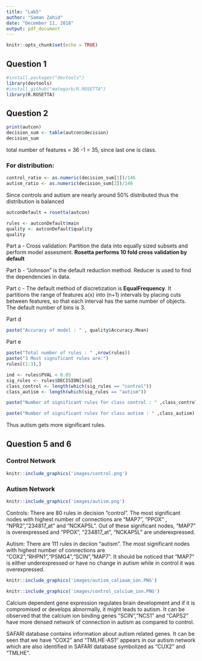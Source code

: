 ```yaml
---
title: "Lab5"
author: "Saman Zahid"
date: "December 11, 2018"
output: pdf_document
---
```


```r
knitr::opts_chunk$set(echo = TRUE)
```

## Question 1

```r
#install.packages("devtools")
library(devtools)
#install_github("mategarb/R.ROSETTA")
library(R.ROSETTA)

```

## Question 2


```r

print(autcon)
decision_sum <- table(autcon$decision)
decision_sum

```

total number of features = 36 -1 = 35, since last one is class.


### For distribution:
```r

control_ratio <- as.numeric(decision_sum[1])/146
autism_ratio <- as.numeric(decision_sum[2])/146

```

Since controls and autism are nearly around 50% distributed thus the distribution is balanced


```r
autconDefault = rosetta(autcon)

rules <- autconDefault$main
quality <- autconDefault$quality
quality

```

Part a - Cross validation: Partition the data into equally sized subsets and perform model assesment.
**Rosetta performs 10 fold cross validation by default**

Part b - "Johnson" is the default reduction method. Reducer is used to find the dependencies in data.

Part c - The default method of discretization is **EqualFrequency**. It partitions the range of features a(x) into (n+1) intervals by placing cuts between features, so that each interval has the same number of objects. 
The default number of bins is 3.

Part d

```r
paste("Accuracy of model : " , quality$Accuracy.Mean)
```

Part e

```r

paste("Total number of rules : " ,nrow(rules))
paste("3 Most significant rules are:")
rules[(1:3),]

```

```r

ind <- rules$PVAL < 0.05
sig_rules <- rules$DECISION[ind]
class_control <- length(which(sig_rules == "control"))
class_autism <- length(which(sig_rules == "autism"))

paste("Number of significant rules for class control : " ,class_control)

paste("Number of significant rules for class autism : " ,class_autism)
```

Thus autism gets more significant rules.


## Question 5 and 6

### Control Network
```r
knitr::include_graphics('images/control.png')
```

### Autism Network

```r
knitr::include_graphics('images/autism.png')
```


Controls:
There are 80 rules in decision "control". The most significant nodes with highest number of connections are "MAP7", "PPOX" , "NPR2","234817_at" and "NCKAP5L". Out of these significant nodes, "MAP7" is overexpressed and "PPOX", "234817_at", "NCKAP5L" are underexpressed.

Autism:
There are 111 rules in deciion "autism". The most significant nodes with highest number of connections are "COX2","RHPN1","PSMG4","SCIN","MAP7". It should be noticed that "MAP7" is either underexpressed or have no change in autism while in control it was overexpressed.

```r
knitr::include_graphics('images/autism_caliaum_ion.PNG')
```



```r
knitr::include_graphics('images/control_calcium_ion.PNG')
```


Calcium dependent gene expression regulates brain development and if it is compromised or develops abnormally, it might leads to autism. It can be observed that the calcium ion binding genes "SCIN","NCS1" and "CAPS2" have more densed network of connection in autism as compared to control.

SAFARI database contains information about autism related genes. It can be seen that we have "COX2" and "TMLHE-AS1" appears in our autism network which are also identified in SAFARI database symbolized as "CUX2" and "TMLHE".



```r
```
